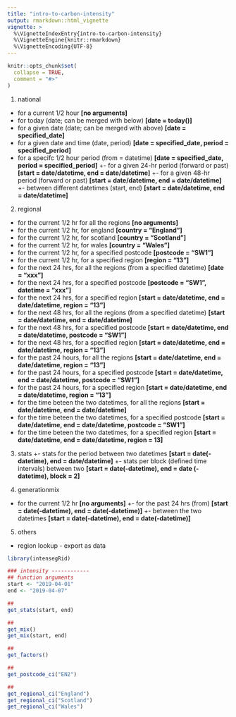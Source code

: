 ```yaml
---
title: "intro-to-carbon-intensity"
output: rmarkdown::html_vignette
vignette: >
  %\VignetteIndexEntry{intro-to-carbon-intensity}
  %\VignetteEngine{knitr::rmarkdown}
  %\VignetteEncoding{UTF-8}
---
```


```r
knitr::opts_chunk$set(
  collapse = TRUE,
  comment = "#>"
)
```

1. national
  + for a current 1/2 hour **[no arguments]**
  + for today (date; can be merged with below) **[date = today()]**
  + for a given date (date; can be merged with above) **[date = specified_date]**
  + for a given date and time (date, period) **[date = specified_date, period = specified_period]**
  + for a specifc 1/2 hour period (from = datetime) **[date = specified_date, period = specified_period]**
  +- for a given 24-hr period (forward or past) **[start = date/datetime, end = date/datetime]**
  +- for a given 48-hr period (forward or past) **[start = date/datetime, end = date/datetime]**
  +- between different datetimes (start, end) **[start = date/datetime, end = date/datetime]**

2. regional
  * for the current 1/2 hr for all the regions  **[no arguments]**
  * for the current 1/2 hr, for england  **[country = "England"]**
  * for the current 1/2 hr, for scotland **[country = "Scotland"]**
  * for the current 1/2 hr, for wales **[country = "Wales"]**
  * for the current 1/2 hr, for a specified postcode **[postcode = "SW1"]**
  * for the current 1/2 hr, for a specified region **[region = "13"]**
  * for the next 24 hrs, for all the regions (from a specified datetime) **[date = "xxx"]** 
  * for the next 24 hrs, for a specified postcode **[postcode = "SW1", datetime = "xxx"]** 
  * for the next 24 hrs, for a specified region **[start = date/datetime, end = date/datetime, region = "13"]** 
  * for the next 48 hrs, for all the regions (from a specified datetime) **[start = date/datetime, end = date/datetime]**
  * for the next 48 hrs, for a specified postcode **[start = date/datetime, end = date/datetime, postcode = "SW1"]** 
  * for the next 48 hrs, for a specified region **[start = date/datetime, end = date/datetime, region = "13"]** 
  * for the past 24 hours, for all the regions  **[start = date/datetime, end = date/datetime, region = "13"]** 
  * for the past 24 hours, for a specified postcode **[start = date/datetime, end = date/datetime, postcode = "SW1"]** 
  * for the past 24 hours, for a specified region **[start = date/datetime, end = date/datetime, region = "13"]** 
  * for the time beteen the two datetimes, for all the regions **[start = date/datetime, end = date/datetime]** 
  - for the time beteen the two datetimes, for a specified postcode **[start = date/datetime, end = date/datetime, postcode = "SW1"]** 
  - for the time beteen the two datetimes, for a specified region **[start = date/datetime, end = date/datetime, region = 13]** 

3. stats
  +- stats for the period between two datetimes **[start = date(-datetime), end = date/datetime]**
  +- stats per block (defined time intervals) between two  **[start = date(-datetime), end = date (-datetime), block = 2]**

4. generationmix
  + for the current 1/2 hr **[no arguments]**
  +- for the past 24 hrs (from) **[start = date(-datetime), end = date(-datetime)]**
  +- between the two datetimes **[start = date(-datetime), end = date(-datetime)]**

5. others
  + region lookup - export as data
  

```r
library(intensegRid)
```

```r
### intensity ------------
## function arguments
start <- "2019-04-01"
end <- "2019-04-07"

```


```r
## 
get_stats(start, end)
```

```r
## 
get_mix()
get_mix(start, end)
```

```r
## 
get_factors()
```

```r
## 
get_postcode_ci("EN2")
```

```r
## 
get_regional_ci("England")
get_regional_ci("Scotland")
get_regional_ci("Wales")
```